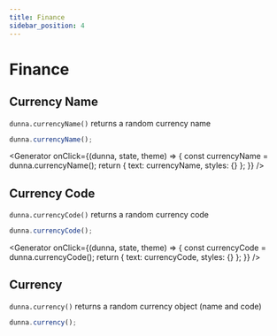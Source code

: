 ```yaml
---
title: Finance
sidebar_position: 4
---
```


# Finance

## Currency Name

`dunna.currencyName()` returns a random currency name

```js
dunna.currencyName();
```

<Generator
  onClick={(dunna, state, theme) => {
    const currencyName = dunna.currencyName();
    return { text: currencyName, styles: {} };
  }}
/>

## Currency Code

`dunna.currencyCode()` returns a random currency code

```js
dunna.currencyCode();
```

<Generator
  onClick={(dunna, state, theme) => {
    const currencyCode = dunna.currencyCode();
    return { text: currencyCode, styles: {} };
  }}
/>

## Currency

`dunna.currency()` returns a random currency object (name and code)

```js
dunna.currency();
```
